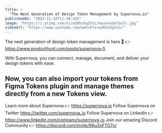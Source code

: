 ```yaml
---
title: >
  "The Next Generation of Design Token Management by Supernova.io"
publishedAt: "2022-11-16T11:38:34Z"
image: "https://i.ytimg.com/vi/w2Khzhg1Vic/maxresdefault.jpg"
videoUrl: "https://www.youtube.com/watch?v=w2Khzhg1Vic"
---
```


The next generation of design token management is here 🎉
👉 https://www.producthunt.com/posts/supernova-5

With Supernova, you can connect, manage, document, and deliver your design tokens with ease.

## Now, you can also import your tokens from Figma Tokens plugin and manage themes directly from a new Tokens view.

Learn more about Supernova 👉 https://supernova.io
Follow Supernova on Twitter https://twitter.com/supernova_io
Follow Supernova on LinkedIn 👉https://www.linkedin.com/company/supernova-io
Join our amazing Discord Community 👉 https://discord.com/invite/9Au3xFTG7x/
